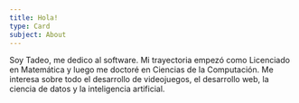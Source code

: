 ```yaml
---
title: Hola!
type: Card
subject: About
---
```


Soy Tadeo, me dedico al software. Mi trayectoria empezó como Licenciado en Matemática y luego me doctoré en Ciencias de la Computación. Me interesa sobre todo el desarrollo de videojuegos, el desarrollo web, la ciencia de datos y la inteligencia artificial.
